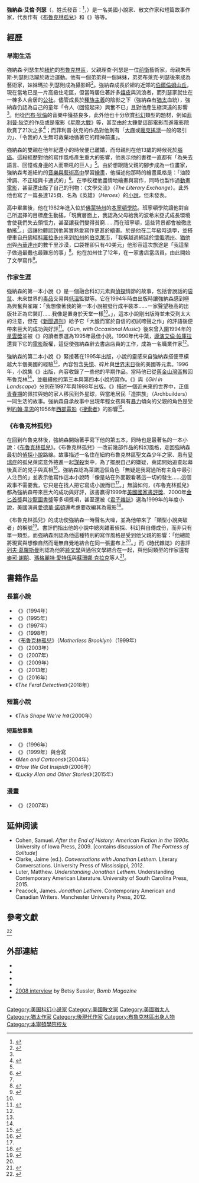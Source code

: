 {{noteTA
| 1=zh-hans:利瑟姆; zh-hant:列瑟;
| 2=zh-hans:乔纳森; zh-hant:強納森;
}}
{{Infobox writer
| name         = 強納森·列瑟
| image        = Jonathan Lethem 2011 NBCC 2012 Shankbone 2.JPG
| imagesize    = 225px
| caption      = 列瑟2012年3月於[[美國國家書評人協會獎|國家書評人協會獎]]
| original     = Jonathan Lethem
| birthname    = Jonathan Allen Lethem
| pseudonym    = Harry Conklin
| birthdate    = {{birth date and age|1964|2|19}}
| birthplace   = {{美國}}[[紐約|紐約]][[布魯克林|布魯克林]]
| occupation   = 小說、散文及短篇故事作家
| nationality  = 美國
| period       = 1989年至今
| notableworks = {{ubl|[[布魯克林孤兒|布魯克林孤兒]]（1999年）|{{link-en|孤堡 (小説)|The Fortress of Solitude (novel)|孤堡}}（2003年）}}
| spouse       = {{link-en|雪萊·傑克遜|Shelley Jackson}}（1987年–1997年）<br/>Julia Rosenberg（2000年–2002年）<br/>Amy Barrett
| children     = 2名
| influences   = {{ubl|[[路易斯·卡羅|路易斯·卡羅]]|[[羅伯特·克朗姆|羅伯特·克朗姆]]|[[菲利普·K·迪克|菲利普·K·迪克]]|[[約翰·厄普代克|約翰·厄普代克]]|[[查爾斯·狄更斯|查爾斯·狄更斯]]|[[寶拉·福克斯|寶拉·福克斯]]|[[派翠西亞·海史密斯|派翠西亞·海史密斯]]|{{link-en|雪萊·傑克遜|Shelley Jackson}}|[[弗蘭茲·卡夫卡|弗蘭茲·卡夫卡]]|{{link-en|史蒂夫·格伯|Steve Gerber}}|[[堂·德里羅|堂·德里羅]]}}
| awards       = {{ubl|[[美國國家書評人協會獎|美國國家書評人協會獎]]（1999年）|[[世界奇幻獎|世界奇幻獎]]（1996、1997年）}}
| website      = {{url|jonathanlethem.com}}
}}
'''強納森·艾倫·列瑟'''（{{lang-en|Jonathan Allen Lethem}}，姓氏發音：{{IPAc-en|ˈ|l|iː|θ|ə|m}}<ref>{{cite web|url=https://syntaxofthings.typepad.com/syntax_of_things/2004/11/i_almost_didnt_.html|title=The Jonathan Lethem Reading and Why I Need GPS|date={{dts|2004|11|15}}|access-date={{dts|2017|7|19}}|language=en|archive-date=2019-12-30|archive-url=https://web.archive.org/web/20191230085508/https://syntaxofthings.typepad.com/syntax_of_things/2004/11/i_almost_didnt_.html|dead-url=no}}</ref>，{{bd|1964年|2月19日}}）是一名美國小說家、散文作家和短篇故事作家，代表作有《[[布魯克林孤兒|布魯克林孤兒]]》和《{{link-en|孤堡 (小説)|The Fortress of Solitude (novel)|孤堡}}》等等。

== 經歷 ==

=== 早期生活 ===
強納森·列瑟生於[[紐約|紐約]]的[[布魯克林區|布魯克林區]]，父親理查·列瑟是一位[[前衛|前衛]]藝術家，母親朱蒂斯·列瑟則活躍於政治運動。他有一個弟弟與一個妹妹，弟弟布萊克·列瑟後來成為藝術家，妹妹瑪拉·列瑟則成為攝影師<ref name="dodger">{{cite web | author=Jackie McGlone | url=http://thescotsman.scotsman.com/critique.cfm?id=816862007 | language=en | title=Brooklyn dodger | publisher=《蘇格蘭人報》 | date=2007-05-26 | accessdate=2007-08-29 | archive-date=2013-01-04 | archive-url=https://archive.today/20130104144851/http://thescotsman.scotsman.com/critique.cfm?id=816862007 | dead-url=yes }}</ref>。強納森成長於紐約近郊的[[伯爾倫姆山丘|伯爾倫姆山丘]]，現在當地已是一片高級住宅區，但當時居住著許多[[嬉皮|嬉皮]]與流浪者，而列瑟家就住在一棟多人合居的[[公社|公社]]。儘管成長於[[種族主義|種族主義]]的陰影之下（強納森有[[猶太|猶太]]血統），強納森仍認為自己的童年「令人（回憶起來）興奮不已」且對他產生極深遠的影響<ref name= "dodger"/>。他從[[巴布·狄倫|巴布·狄倫]]的音樂中獲益良多，此外他也十分欣賞[[科幻|科幻]]類型的題材，例如[[菲利普·狄克|菲利普·狄克]]的作品或是電影《[[星際大戰|星際大戰]]》等，甚至由於太鍾愛這部電影而進電影院欣賞了21次之多<ref name= "guard">{{cite web | author=Aida Edemariam | url=http://books.guardian.co.uk/review/story/0,,2093135,00.html | language=en | title=The borrower | publisher=《[[衛報|衛報]]》 | date=2007-06-02 | accessdate=2007-08-01 | archive-date=2008-03-28 | archive-url=https://web.archive.org/web/20080328173842/http://books.guardian.co.uk/review/story/0,,2093135,00.html | dead-url=no }}</ref>；而菲利普·狄克的作品對他則有「[[大麻|大麻]]或[[龐克搖滾|龐克搖滾]]一般的吸引力」、「令我的人生無可救藥地循著它的精神前進」{{r|Lethem|page=77}}。

強納森的雙親在他年紀還小的時候便已離婚，而母親則在他13歲的時候死於[[腦癌|腦癌]]{{r|Lethem|page=36-37}}。這段經歷對他的寫作風格產生重大的影響，他表示他的書裡一直都有「為失去語言、回憶或身邊的人而嘶吼的巨人」<ref name= "dodger"/>。由於想跟隨父親的腳步成為一位畫家，強納森考進紐約的[[音樂與藝術高中|音樂與藝術高中]]學習[[繪畫|繪畫]]，他描述他那時的繪畫風格是：「油腔滑調、不正經與卡通式的」<ref name= "post">{{cite web | author= | url=http://www.postroadmag.com/Issue_5/Etcetera5/Lethem.htm | language=en | title=Interview: Jonathan Lethem | publisher=《郵路雜誌》 | date=2002年 | accessdate=2007-08-29 | archive-date=2007-09-28 | archive-url=https://web.archive.org/web/20070928013956/http://www.postroadmag.com/Issue_5/Etcetera5/Lethem.htm | dead-url=no }}</ref>。在學校裡他盡情地繪畫與寫作，同時也製作過[[動畫電影|動畫電影]]，甚至還出版了自己的刊物：《文學交流》（''The Literary Exchange''）。此外他也寫了一篇長達125頁、名為《英雄》（''Heroes''）的[[小說|小說]]，但未發表。

高中畢業後，他在1982年進入位於[[佛蒙特州|佛蒙特州]]的[[本寧頓學院|本寧頓學院]]。班寧頓學院讓他對自己所選擇的目標產生動搖，「現實層面上，我認為父母給我的波希米亞式成長環境會使我們失去領悟力，甚至讓我們變得貧窮……而在班寧頓，這些背景都會被徹底動搖<ref name= "post"/>。」這讓他體認到他其實熱愛寫作更甚於繪畫。於是他在二年級時退學，並搭便車自[[丹佛|丹佛]]經[[科羅拉多州|科羅拉多州]]來到[[加州|加州]]的[[伯克利|伯克萊市]]，「我橫越過綿延於[[懷俄明州|懷俄明州]]、[[猶他州|猶他州]]與[[內華達州|內華達州]]的數千里沙漠，口袋裡卻只有40美元」他形容這次旅途是「我這輩子做過最蠢也最難忘的事」<ref name= "scifistud">{{cite web | author=Fiona Kelleghan | url=http://www.depauw.edu/sfs/interviews/letheminterview.htm | language=en | title=Private Hells and Radical Doubts: An Interview with Jonathan Lethem | publisher=《科幻小說研究》 | date=1998年7月 | accessdate=2007-09-17 | archive-date=2007-10-05 | archive-url=https://web.archive.org/web/20071005160735/http://www.depauw.edu/sfs/interviews/letheminterview.htm | dead-url=no }}</ref>。他在加州住了12年，在一家書店當店員，由此開始了文學寫作<ref name= "sf">{{cite web | author=Zachary Houle | url=http://www.sfsite.com/11b/jl93.htm | language=en | title=A Conversation With Jonathan Lethem | publisher=The SF Site | date=2000年11月 | accessdate=2007-08-29 | archive-date=2019-12-06 | archive-url=https://web.archive.org/web/20191206103219/https://www.sfsite.com/11b/jl93.htm | dead-url=no }}</ref>。

=== 作家生涯 ===
強納森的第一本小說《''{{link-en|Gun, with Occasional Music|Gun, with Occasional Music}}''》是一個融合科幻元素與[[偵探小說|偵探]]情節的故事，包括會說話的[[袋鼠|袋鼠]]、未來世界的[[毒品|毒品]]交易與[[低溫物理學|低溫]]監獄等。它在1994年時由{{link-en|哈考特商貿出版社|Harcourt (publisher)}}出版時讓強納森感到極為興奮與雀躍：「我想像著我的第一本小說被發行成平裝本……一家聲望極高的出版社正為它裝訂……我像是置身於天堂一樣<ref name= "post"/>。」，這本小說剛出版時並未受到太大的注意，但在《[[新聞週刊|新聞週刊]]》給予它「大膽而富於自信的初試啼聲之作」的評語後便帶來巨大的成功與好評<ref name= "barry">{{cite web | author=Elizabeth Gaffney | url=http://www.publishersweekly.com/article/CA165462.html | language=en | title=Jonathan Lethem: Breaking the Barriers Between Genres | publisher=《[[出版者周刊|出版者周刊]]》 | date=1998年3月30日 | accessdate=2007-09-19 | archive-date=2019-12-08 | archive-url=https://web.archive.org/web/20191208132405/https://www.publishersweekly.com/article/CA165462.html | dead-url=no }}</ref>。《''Gun, with Occasional Music''》後來曾入圍1994年的[[星雲獎|星雲獎]]並被《{{link-en|軌跡雜誌|Locus (magazine)}}》的讀者票選為1995年最佳小說。1990年代中葉，[[導演|導演]][[艾倫·帕庫拉|艾倫·帕庫拉]]還買下它的[[電影|電影]]版權，這促使強納森辭去書店店員的工作，成為一名職業作家<ref name= "barry"/>。

強納森的第二本小說《''{{link-en|Amnesia Moon|Amnesia Moon}}''》緊接著在1995年出版，小說的靈感來自強納森搭便車橫越大半個美國的經驗<ref name= "scifistud"/>，內容包含[[失憶|失憶]]、碎片與[[末世論|世界末日]]後的美國等元素。1996年，小說集《''{{link-en|The Wall of the Sky, the Wall of the Eye|The Wall of the Sky, the Wall of the Eye}}''》出版，內容收錄了一些他的早期作品。當時他已從[[舊金山灣區|舊金山灣區]]搬回布魯克林<ref name= "scifistud"/>，並繼續他的第三本與第四本小說的寫作。《''{{link-en|As She Climbed Across the Table|As She Climbed Across the Table}}''》與《''Girl in Landscape''》分別在1997年與1998年出版。《''{{link-en|Girl in Landscape|Girl in Landscape}}''》描述一個近未來的世界中，正值[[青春期|青春期]]的佩拉與她的家人移民到外星球，與當地居民「造拱族」（Archbuilders）一同生活的故事。強納森自承故事中出現年輕女孩與有[[暴力|暴力]]傾向的父親的角色是受到[[約翰·韋恩|約翰·韋恩]]的1956年[[西部片|西部電影]]《[[搜索者|搜索者]]》的影響<ref>{{cite web | author=Jonathan Lethem | url=http://www.locusmag.com/1997/Issues/10/Lethem.html | language=en | title=Breeding Hybrids in the Genre Garden | publisher=《軌跡雜誌》 | date=1997年10月 | accessdate=2007-09-19 | archive-date=2007-09-05 | archive-url=https://web.archive.org/web/20070905174016/http://www.locusmag.com/1997/Issues/10/Lethem.html | dead-url=no }}</ref>。

=== 《布魯克林孤兒》 ===
在回到布魯克林後，強納森開始著手寫下他的第五本，同時也是最著名的一本小說：《[[布魯克林孤兒|布魯克林孤兒]]》。《布魯克林孤兒》一改前幾部作品的科幻風格，走回強納森最初的[[偵探小說|偵探小說]]路線。故事描述一名住在紐約布魯克林區聖文森少年之家、患有[[妥瑞症|妥瑞症]]的孤兒萊諾意外捲進一起[[謀殺|謀殺]]案中，為了擺脫自己的嫌疑，萊諾開始追查起幕後真正的兇手與真相<ref>{{cite web | author=尹懷君 | url=http://www.rtv.nccu.edu.tw/index.php?option=com_content&view=article&id=619:114&catid=58:read-book&Itemid=77 | language=zh-tw | title=布魯克林孤兒 | publisher=[[國立政治大學|國立政治大學]]廣電學系 | date= | accessdate=2010-05-30 }}{{Dead link|date=2018年8月 |bot=InternetArchiveBot |fix-attempted=yes }}</ref>。強納森認為萊諾這個角色「無疑是我寫過所有主角中最引人注目的」並表示他寫作這本小說時「像是站在外面觀看著這一切的發生……這個故事不需要我，它只是在找人把它寫成小說而已<ref name= "post"/>。」無論如何，《布魯克林孤兒》都為強納森帶來巨大的成功與好評，該書贏得1999年[[美國國家書評獎|美國國家書評獎]]、2000年[[金匕首獎|金匕首獎]]與[[沙龍圖書獎|沙龍圖書獎]]等多項獎項，甚至還被《[[君子雜誌|君子雜誌]]》選為1999年的年度小說，美國演員[[愛德華·諾頓|愛德華·諾頓]]還考慮要改編其為電影<ref>{{cite web | author=Michael Fleming | url=http://www.variety.com/article/VR1117756590.html?categoryid=13&cs=1 | language=en | title=Norton birthing 'Motherless': New Line nurturing Lethem novel | publisher=《[[綜藝|綜藝]]》 | date=1999年10月13日 | accessdate=2007-08-29 | archive-date=2007-11-19 | archive-url=https://web.archive.org/web/20071119030529/http://www.variety.com/article/VR1117756590.html?categoryid=13&cs=1 | dead-url=no }}</ref>。

《布魯克林孤兒》的成功使強納森一時聲名大噪，並為他帶來了「類型小說突破者」的稱號<ref name= "nyti">{{cite web | author=Diane Cardwell | url=http://query.nytimes.com/gst/fullpage.html?res=9D02E6DD163AF935A2575AC0A9659C8B63 | language=en | title=Untangling the Knots of a Brooklyn Boyhood | publisher=《[[紐約時報|紐約時報]]》 | date=2003年9月16日 | accessdate=2008-03-28 | archive-date=2009-03-03 | archive-url=https://web.archive.org/web/20090303124007/http://query.nytimes.com/gst/fullpage.html?res=9D02E6DD163AF935A2575AC0A9659C8B63 | dead-url=no }}</ref>。書評們指出他的小說中總夾雜著偵探、科幻與自傳成份，而非只有單一類型。而強納森則認為他這種特別的寫作風格是受到他父親的影響：「他總能將現實與想像自然而毫無自覺地結合在同一張畫布上<ref name= "nyti"/>。」而《[[時代雜誌|時代雜誌]]》的書評[[列夫·葛羅斯曼|列夫·葛羅斯曼]]則認為他將[[純文學|純文學]]與通俗文學結合在一起，與他同類型的作家還有[[麥可·謝朋|麥可·謝朋]]、[[瑪格麗特·愛特伍|瑪格麗特·愛特伍]]與[[蘇珊娜·克拉克|蘇珊娜·克拉克]]等人<ref name= "pop">{{cite news|last = Grossman|first = Lev|authorlink = |title = Pop Goes the Literature|date = 2004-12-17|accessdate = 2007-03-05|publisher = 《[[時代雜誌|時代雜誌]]》|url = http://www.time.com/time/magazine/article/0,9171,1009722,00.html|archive-date = 2008-03-06|archive-url = https://web.archive.org/web/20080306173441/http://www.time.com/time/magazine/article/0,9171,1009722,00.html|dead-url = no}}</ref>。

== 書籍作品 ==
=== 長篇小說 ===
*《''{{link-en|Gun, with Occasional Music|Gun, with Occasional Music}}''》（1994年）
*《''{{link-en|Amnesia Moon|Amnesia Moon}}''》（1995年）
*《''{{link-en|As She Climbed Across the Table|As She Climbed Across the Table}}''》（1997年）
*《''{{link-en|Girl in Landscape|Girl in Landscape}}''》（1998年）
*《[[布魯克林孤兒|布魯克林孤兒]]》（''Motherless Brooklyn''）（1999年）
*《''{{link-en|The Fortress of Solitude (novel)|The Fortress of Solitude (novel)|The Fortress of Solitude}}''》（2003年）
*《''{{link-en|You Don't Love Me Yet|You Don't Love Me Yet}}''》（2007年）
*《''{{link-en|Chronic City|Chronic City}}''》（2009年）
*《''{{link-en|Dissident Gardens|Dissident Gardens}}''》（2013年）
*《''{{link-en|A Gambler's Anatomy|A Gambler's Anatomy}}''》（2016年）
*《''The Feral Detective''》（2018年）

=== 短篇小說 ===
*《''This Shape We're In''》（2000年）

==== 短篇故事集 ====
*《''{{link-en|The Wall of the Sky, the Wall of the Eye|The Wall of the Sky, the Wall of the Eye}}''》（1996年）
*《''{{link-en|Kafka Americana|Kafka Americana}}''》（1999年）與{{link-en|卡特·斯爾茲|Carter Scholz}}合寫
*《''Men and Cartoons''》（2004年）
*《''How We Got Insipid''》（2006年）
*《''Lucky Alan and Other Stories''》（2015年）

=== 漫畫 ===
*《''{{link-en|Omega the Unknown|Omega the Unknown#2007 series|Omega the Unknown}}''》（2007年）

==延伸阅读==
* Cohen, Samuel. ''After the End of History: American Fiction in the 1990s''. University of Iowa Press, 2009. [contains discussion of ''The Fortress of Solitude'']
* Clarke, Jaime (ed.). ''Conversations with Jonathan Lethem''. Literary Conversations. University Press of Mississippi, 2012.
* Luter, Matthew. ''Understanding Jonathan Lethem''. Understanding Contemporary American Literature. University of South Carolina Press, 2015.
* Peacock, James. ''Jonathan Lethem''. Contemporary American and Canadian Writers. Manchester University Press, 2012.

== 參考文獻 ==
<div class="references-small">
<references>
<ref name="Lethem">{{en}}{{cite book | first=Jonathan | last=Lethem | authorlink= | year=2005 | title=The Disappointment Artist | publisher=雙日出版社 | isbn = 0446672378}}</ref>
</references>
</div>

== 外部連結 ==
{{commons category}}
*{{Official website|http://www.jonathanlethem.com}}
*{{cite journal| url=http://www.theparisreview.org/interviews/228/the-art-of-fiction-no-177-jonathan-lethem| title=Jonathan Lethem, The Art of Fiction No. 177| date=Summer 2003| author=Lorin Stein| work=The Paris Review| access-date=2020-10-02| archive-date=2020-08-13| archive-url=https://web.archive.org/web/20200813042205/https://www.theparisreview.org/interviews/228/the-art-of-fiction-no-177-jonathan-lethem| dead-url=no}}
*{{IMDb name|504672}}
*{{isfdb name|id=904|name=Jonathan Lethem}}
*[http://bombmagazine.org/article/3217/jonathan-lethem 2008 interview] {{Wayback|url=http://bombmagazine.org/article/3217/jonathan-lethem |date=20150611082633 }} by Betsy Sussler, ''Bomb Magazine'' 
* {{LCAuth|n93046269|Jonathan Lethem|46|}}
{{Authority control}}
{{DEFAULTSORT:Lethem, Jonathan}}

[[Category:美国科幻小说家|Category:美国科幻小说家]]
[[Category:美國散文家|Category:美國散文家]]
[[Category:美國猶太人|Category:美國猶太人]]
[[Category:猶太作家|Category:猶太作家]]
[[Category:後現代作家|Category:後現代作家]]
[[Category:布魯克林區出身人物|Category:布魯克林區出身人物]]
[[Category:本寧頓學院校友|Category:本寧頓學院校友]]